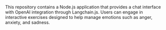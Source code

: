 This repository contains a Node.js application that provides a chat interface with OpenAI integration through Langchain.js. Users can engage in interactive exercises designed to help manage emotions such as anger, anxiety, and sadness.